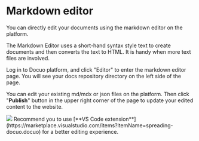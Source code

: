 # Markdown editor

You can directly edit your documents using the markdown editor on the platform.

<Note title="Note">
The Markdown Editor uses a short-hand syntax style text to create documents and then converts the text to HTML. It is handy when more text files are involved.
</Note>

Log in to Docuo platform, and click "Editor" to enter the markdown editor page. You will see your docs repository directory on the left side of the page.

You can edit your existing md/mdx or json files on the platform. Then click "**Publish**" button in the upper right corner of the page to update your edited content to the website.

<Frame width="auto" height="auto" >
  <img src="../docs_image/editor_1.png"  />
</Frame>

<Tip title="Tip">
Recommend you to use [**VS Code extension**](https://marketplace.visualstudio.com/items?itemName=spreading-docuo.docuo) for a better editing experience.
</Tip>
